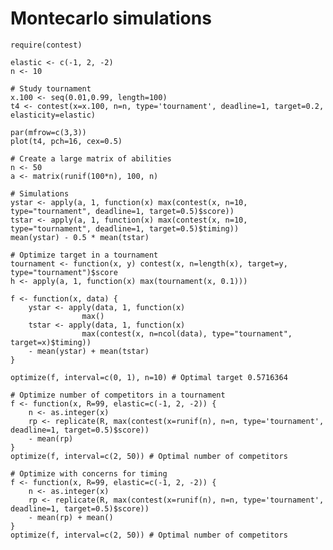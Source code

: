 # Montecarlo simulations

```
require(contest)

elastic <- c(-1, 2, -2)
n <- 10

# Study tournament
x.100 <- seq(0.01,0.99, length=100)
t4 <- contest(x=x.100, n=n, type='tournament', deadline=1, target=0.2, elasticity=elastic)

par(mfrow=c(3,3))
plot(t4, pch=16, cex=0.5)

# Create a large matrix of abilities
n <- 50
a <- matrix(runif(100*n), 100, n)

# Simulations 
ystar <- apply(a, 1, function(x) max(contest(x, n=10, type="tournament", deadline=1, target=0.5)$score))
tstar <- apply(a, 1, function(x) max(contest(x, n=10, type="tournament", deadline=1, target=0.5)$timing))
mean(ystar) - 0.5 * mean(tstar)

# Optimize target in a tournament
tournament <- function(x, y) contest(x, n=length(x), target=y, type="tournament")$score
h <- apply(a, 1, function(x) max(tournament(x, 0.1)))

f <- function(x, data) {
	ystar <- apply(data, 1, function(x)
				max()
	tstar <- apply(data, 1, function(x)
				max(contest(x, n=ncol(data), type="tournament", target=x)$timing))
	- mean(ystar) + mean(tstar)
}

optimize(f, interval=c(0, 1), n=10) # Optimal target 0.5716364

# Optimize number of competitors in a tournament
f <- function(x, R=99, elastic=c(-1, 2, -2)) {
	n <- as.integer(x)
	rp <- replicate(R, max(contest(x=runif(n), n=n, type='tournament', deadline=1, target=0.5)$score))
	- mean(rp)
}
optimize(f, interval=c(2, 50)) # Optimal number of competitors

# Optimize with concerns for timing 
f <- function(x, R=99, elastic=c(-1, 2, -2)) {
	n <- as.integer(x)
	rp <- replicate(R, max(contest(x=runif(n), n=n, type='tournament', deadline=1, target=0.5)$score))
	- mean(rp) + mean()
}
optimize(f, interval=c(2, 50)) # Optimal number of competitors
```